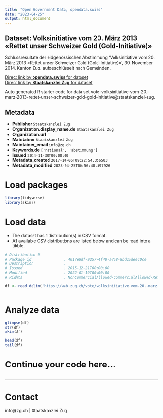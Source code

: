 ```yaml
---
title: "Open Government Data, opendata.swiss"
date: "2023-04-25"
output: html_document
---
```


## Dataset: Volksinitiative vom 20. März 2013 «Rettet unser Schweizer Gold (Gold-Initiative)»

Schlussresultate der eidgenössischen Abstimmung 'Volksinitiative vom 20. März 2013 «Rettet unser Schweizer Gold (Gold-Initiative)»', 30. November 2014, Kanton Zug, aufgeschlüsselt nach Gemeinden.

[Direct link by **opendata.swiss** for dataset](https://opendata.swiss/de/dataset/volksinitiative-vom-20-marz-2013-rettet-unser-schweizer-gold-gold-initiative)<br>
[Direct link by **Staatskanzlei Zug** for dataset](https://wab.zug.ch/vote/volksinitiative-vom-20.-marz-2013-rettet-unser-schweizer-gold-gold-initiative/data)

Auto generated R starter code for data set vote-volksinitiative-vom-20.-marz-2013-rettet-unser-schweizer-gold-gold-initiative@staatskanzlei-zug.

## Metadata

- **Publisher** `Staatskanzlei Zug`
- **Organization.display_name.de** `Staatskanzlei Zug`
- **Organization.url** ``
- **Maintainer** `Staatskanzlei Zug`
- **Maintainer_email** `info@zg.ch`
- **Keywords.de** `['national', 'abstimmung']`
- **Issued** `2014-11-30T00:00:00`
- **Metadata_created** `2017-10-05T09:22:54.356503`
- **Metadata_modified** `2023-04-25T00:56:48.597926`


# Load packages

```r

library(tidyverse)
library(skimr)

```

# Load data

-   The dataset has 1 distribution(s) in CSV format.
-   All available CSV distributions are listed below and can be read into a tibble.

```r

# Distribution 0
# Package_id               : 4017e9df-9257-4f40-a758-8bd1adeec0ce
# Description              : 
# Issued                   : 2015-12-21T00:00:00
# Modified                 : 2022-01-19T00:00:00
# Rights                   : NonCommercialAllowed-CommercialAllowed-ReferenceRequired

df <- read_delim('https://wab.zug.ch/vote/volksinitiative-vom-20.-marz-2013-rettet-unser-schweizer-gold-gold-initiative/data-csv')



```

# Analyze data

```r

glimpse(df)
str(df)
skim(df)

head(df)
tail(df)

```

# Continue your code here...

```r

```

------------------------------------------------------------------------

# Contact

info@zg.ch | Staatskanzlei Zug
